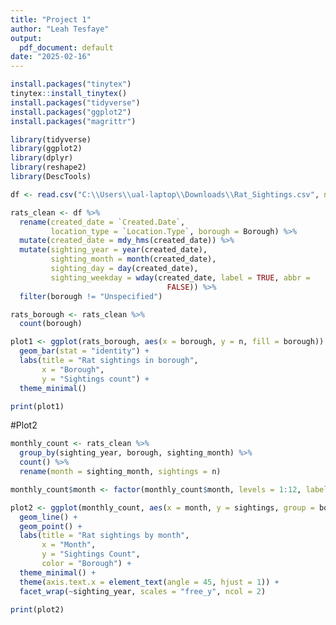 ```yaml
---
title: "Project 1"
author: "Leah Tesfaye"
output:
  pdf_document: default
date: "2025-02-16"
---
```

```r
install.packages("tinytex")
tinytex::install_tinytex()
install.packages("tidyverse")
install.packages("ggplot2")
install.packages("magrittr")
```

```r
library(tidyverse)
library(ggplot2)
library(dplyr)
library(reshape2)
library(DescTools)
```

```r
df <- read.csv("C:\\Users\\ual-laptop\\Downloads\\Rat_Sightings.csv", na = c("", "NA", "N/A"))

rats_clean <- df %>%
  rename(created_date = `Created.Date`,
         location_type = `Location.Type`, borough = Borough) %>%
  mutate(created_date = mdy_hms(created_date)) %>%
  mutate(sighting_year = year(created_date),
         sighting_month = month(created_date),
         sighting_day = day(created_date),
         sighting_weekday = wday(created_date, label = TRUE, abbr =
                                   FALSE)) %>%
  filter(borough != "Unspecified")

rats_borough <- rats_clean %>%
  count(borough)

plot1 <- ggplot(rats_borough, aes(x = borough, y = n, fill = borough)) +
  geom_bar(stat = "identity") +
  labs(title = "Rat sightings in borough",
       x = "Borough",
       y = "Sightings count") +
  theme_minimal()

print(plot1)
```

#Plot2

```r
monthly_count <- rats_clean %>%
  group_by(sighting_year, borough, sighting_month) %>%
  count() %>%
  rename(month = sighting_month, sightings = n)

monthly_count$month <- factor(monthly_count$month, levels = 1:12, labels = month.name)

plot2 <- ggplot(monthly_count, aes(x = month, y = sightings, group = borough, color = borough)) +
  geom_line() +
  geom_point() +
  labs(title = "Rat sightings by month",
       x = "Month",
       y = "Sightings Count",
       color = "Borough") +
  theme_minimal() +
  theme(axis.text.x = element_text(angle = 45, hjust = 1)) +
  facet_wrap(~sighting_year, scales = "free_y", ncol = 2)

print(plot2)
```
